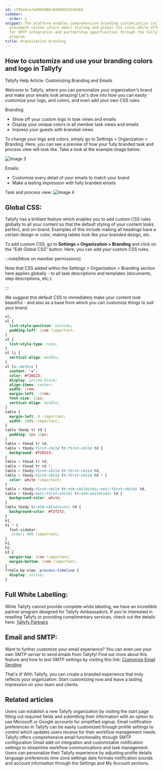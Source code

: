 ```yaml
---
id: cf5ba4ca7a898498bc6da89d241d3ebb
sidebar:
  order: 2
snippet: The platform enables comprehensive branding customization including logo
  placement custom colors email styling and global CSS rules while offering options
  for SMTP integration and partnership opportunities through the Tallyfy Ambassador
  program.
title: Organization branding
---
```


## How to customize and use your branding colors and logo in Tallyfy

Tallyfy Help Article: Customizing Branding and Emails

Welcome to Tallyfy, where you can personalize your organization's brand and make your emails look amazing! Let's dive into how you can easily customize your logo, and colors, and even add your own CSS rules.

Branding:

- Show off your custom logo in task views and emails
- Display your unique colors in all member task views and emails
- Impress your guests with branded views

To change your logo and colors, simply go to Settings > Organization > Branding. Here, you can see a preview of how your fully branded task and process view will look like. Take a look at the example image below:

![Image 3](https://screenshots.tallyfy.com/tallyfy%2Fpro%2Fdesktop-light-customizing-branding.png)

Emails:

- Customize every detail of your emails to match your brand
- Make a lasting impression with fully branded emails

Task and process view:
![Image 4](https://screenshots.tallyfy.com/tallyfy%2Fpro%2Fdesktop-light-see-brandingcolors-tasks.png)

## Global CSS:

Tallyfy has a brilliant feature which enables you to add custom CSS rules globally to all your content so that the default styling of your content looks perfect, and on-brand. Examples of this include making all headings have a certain design or color, making tables look like your branded design, etc.

To add custom CSS, go to **Settings > Organization > Branding** and click on the "Edit Global CSS" button. Here, you can add your custom CSS rules.

:::note[More on member permissions]

Note that CSS added within the Settings > Organization > Branding section here applies globally - to all task descriptions and templates (documents, step descriptions, etc.):

:::

We suggest this default CSS to immediately make your content look beautiful - and also as a base from which you can customize things to suit your brand.

```css
ul,
ol {
  list-style-position: outside;
  padding-left: 1rem !important;
}
ul {
  list-style-type: none;
}
ul li {
  vertical-align: middle;
}
ul li::before {
  content: "▪";
  color: #f26523;
  display: inline-block;
  align-items: center;
  width: 1rem;
  margin-left: -1rem;
  font-size: 22px;
  vertical-align: middle;
}
table {
  margin-left: 0 !important;
  width: 100% !important;
}
table tbody tr td {
  padding: 8px 12px;
}
table > thead tr td,
table > tbody:first-child tr:first-child td {
  background: #f26523;
}
table > thead tr td,
table > thead tr td *,
table > tbody:first-child tr:first-child td,
table > tbody:first-child tr:first-child td * {
  color: white !important;
}
table > tbody:first-child tr:nth-child(odd):not(:first-child) td,
table > tbody:not(:first-child) tr:nth-child(odd) td {
  background-color: white;
}
table tbody tr:nth-child(even) td {
  background-color: #f2f2f2;
}
h1,
h1 * {
  font-sidebar:
   order: 400 !important;
}
h1,
h2,
h3 {
  margin-top: 1rem !important;
  margin-bottom: 1rem !important;
}
froala-bp-view .process-timeline {
  display: inline;
}
```

## Full White Labelling:

While Tallyfy cannot provide complete white labeling, we have an incredible partner program designed for Tallyfy Ambassadors. If you're interested in reselling Tallyfy or providing complimentary services, check out the details here: [Tallyfy Partners](https://tallyfy.com/partners/)

## Email and SMTP:

Want to further customize your email experience? You can even use your own SMTP server to send emails from Tallyfy! Find out more about this feature and how to test SMTP settings by visiting this link: [Customize Email Sending](/products/pro/integrations/email/how-to-set-up-custom-smtp-in-tallyfy/)

That's it! With Tallyfy, you can create a branded experience that truly reflects your organization. Start customizing now and leave a lasting impression on your team and clients.


## Related articles
<CardGrid>
<LinkTitleCard header="<b>Tutorials > Create an organization</b>" href="/products/pro/tutorials/how-can-i-create-a-new-tallyfy-account/" > Users can establish a new Tallyfy organization by visiting the start page filling out required fields and submitting their information with an option to use Microsoft or Google accounts for simplified signup. </LinkTitleCard>
<LinkTitleCard header="<b>Personal Settings > Manage Email Notifications</b>" href="/products/pro/settings/personal-settings/how-can-i-manage-email-notifications-in-tallyfy/" > Email notification preferences in Tallyfy can be easily customized through profile settings to control which updates users receive for their workflow management needs. </LinkTitleCard>
<LinkTitleCard header="<b>Integrations > Email and SMTP</b>" href="/products/pro/integrations/email/" > Tallyfy offers comprehensive email functionality through SMTP configuration Gmail add-on integration and customizable notification settings to streamline workflow communications and task management. </LinkTitleCard>
<LinkTitleCard header="<b>Personal Settings > Personalization settings</b>" href="/products/pro/settings/personal-settings/personalization-settings/" > Users can personalize their Tallyfy experience by adjusting profile details language preferences time zone settings date formats notification sounds and account information through the Settings and My Account sections. </LinkTitleCard>
</CardGrid>